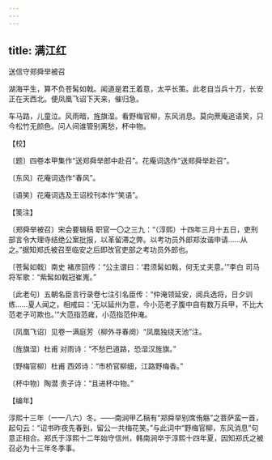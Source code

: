 ```yaml
---
---
---
```

title: 满江红
---



送信守郑舜举被召





湖海平生，算不负苍髯如戟。闻道是君王着意，太平长策。此老自当兵十万，长安正在天西北。便凤凰飞诏下天来，催归急。

车马路，儿童泣。风雨暗，旌旗湿。看野梅官柳，东风消息。莫向蔗庵追语笑，只今松竹无颜色。问人间谁管别离愁，杯中物。





【校】


〔题〕四卷本甲集作“送郑舜举郎中赴召”。花庵词选作“送郑舜举赴召”。

〔东风〕花庵词选作“春风”。

〔语笑〕花庵词选及王诏校刊本作“笑语”。





【笺注】


〔郑舜举被召〕宋会要辑稿 职官一〇之三九：“（淳熙）十四年三月十五日，吏刑部言令大理寺结绝公案批报，以革留滞之弊。以考功员外郎郑汝谐申请……从之。”据知郑氏被召至临安之后即改官吏部之考功员外郎也。

〔苍髯如戟〕南史 褚彦回传：“公主谓曰：‘君须髯如戟，何无丈夫意。’”李白 司马将军歌：“紫髯如戟冠崔嵬。”

〔此老句〕五朝名臣言行录卷七注引名臣传：“仲淹领延安，阅兵选将，日夕训练……夏人闻之，相戒曰：‘无以延州为意，今小范老子腹中自有数万兵甲，不比大范老子可欺也。’”大范指范雍，小范指范仲淹。

〔凤凰飞诏〕见卷一满庭芳（柳外寻春阕）“凤凰独绕天池”注。

〔旌旗湿〕杜甫 对雨诗：“不愁巴道路，恐湿汉旌旗。”

〔野梅官柳〕杜甫 西郊诗：“市桥官柳细，江路野梅香。”

〔杯中物〕陶潜 责子诗：“且进杯中物。”





【编年】


淳熙十三年（一一八六）冬。——南涧甲乙稿有“郑舜举别席侑觞”之菩萨蛮一首，起句云：“诏书昨夜先春到，留公一共梅花笑。”与此词中“野梅官柳，东风消息”句意正相合。郑氏于淳熙十二年始守信州，韩南涧卒于淳熙十四年夏，因知郑氏之被召必为十三年冬季事。